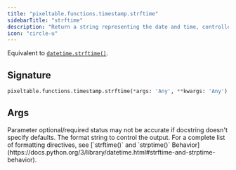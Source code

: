 ```yaml
---
title: "pixeltable.functions.timestamp.strftime"
sidebarTitle: "strftime"
description: "Return a string representing the date and time, controlled by an explicit format string."
icon: "circle-u"
---
```

Equivalent to [`datetime.strftime()`](https://docs.python.org/3/library/datetime.html#datetime.datetime.strftime).


## Signature

```python
pixeltable.functions.timestamp.strftime(*args: 'Any', **kwargs: 'Any') -> "'exprs.FunctionCall'"
```

## Args

<Note>
Parameter optional/required status may not be accurate if docstring doesn't specify defaults.
</Note>

<ParamField path="format" type="string" required>
  The format string to control the output. For a complete list of formatting directives, see [`strftime()` and `strptime()` Behavior](https://docs.python.org/3/library/datetime.html#strftime-and-strptime-behavior).


</ParamField>

